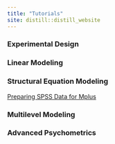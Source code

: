 ```yaml
---
title: "Tutorials"
site: distill::distill_website
---
```



### Experimental Design

### Linear Modeling

### Structural Equation Modeling

[Preparing SPSS Data for Mplus](https://auqmer.github.io/statistical-thinking/posts/2019-01-13-prepare-spss-data-for-mplus/)

### Multilevel Modeling

### Advanced Psychometrics